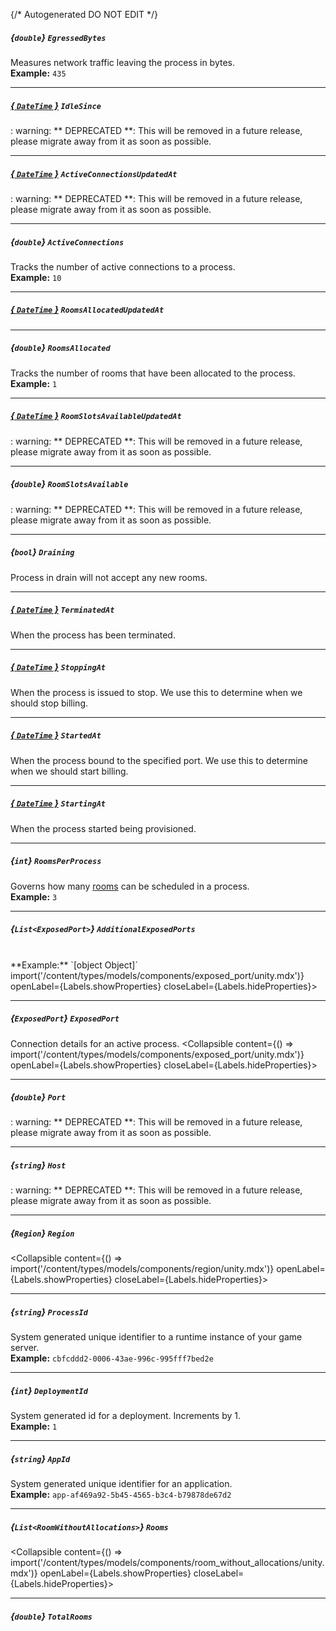 {/* Autogenerated DO NOT EDIT  */}

##### *{`double`}* `EgressedBytes`
Measures network traffic leaving the process in bytes.
<br/>
**Example:** `435`

---
##### [*{ `DateTime` }*](https://learn.microsoft.com/en-us/dotnet/api/system.datetime?view=net-5.0) `IdleSince`
: warning: \*\* DEPRECATED \*\*: This will be removed in a future release, please migrate away from it as soon as possible.

---
##### [*{ `DateTime` }*](https://learn.microsoft.com/en-us/dotnet/api/system.datetime?view=net-5.0) `ActiveConnectionsUpdatedAt`
: warning: \*\* DEPRECATED \*\*: This will be removed in a future release, please migrate away from it as soon as possible.

---
##### *{`double`}* `ActiveConnections`
Tracks the number of active connections to a process.
<br/>
**Example:** `10`

---
##### [*{ `DateTime` }*](https://learn.microsoft.com/en-us/dotnet/api/system.datetime?view=net-5.0) `RoomsAllocatedUpdatedAt`

---
##### *{`double`}* `RoomsAllocated`
Tracks the number of rooms that have been allocated to the process.
<br/>
**Example:** `1`

---
##### [*{ `DateTime` }*](https://learn.microsoft.com/en-us/dotnet/api/system.datetime?view=net-5.0) `RoomSlotsAvailableUpdatedAt`
: warning: \*\* DEPRECATED \*\*: This will be removed in a future release, please migrate away from it as soon as possible.

---
##### *{`double`}* `RoomSlotsAvailable`
: warning: \*\* DEPRECATED \*\*: This will be removed in a future release, please migrate away from it as soon as possible.

---
##### *{`bool`}* `Draining`
Process in drain will not accept any new rooms.

---
##### [*{ `DateTime` }*](https://learn.microsoft.com/en-us/dotnet/api/system.datetime?view=net-5.0) `TerminatedAt`
When the process has been terminated.

---
##### [*{ `DateTime` }*](https://learn.microsoft.com/en-us/dotnet/api/system.datetime?view=net-5.0) `StoppingAt`
When the process is issued to stop. We use this to determine when we should stop billing.

---
##### [*{ `DateTime` }*](https://learn.microsoft.com/en-us/dotnet/api/system.datetime?view=net-5.0) `StartedAt`
When the process bound to the specified port. We use this to determine when we should start billing.

---
##### [*{ `DateTime` }*](https://learn.microsoft.com/en-us/dotnet/api/system.datetime?view=net-5.0) `StartingAt`
When the process started being provisioned.

---
##### *{`int`}* `RoomsPerProcess`
Governs how many [rooms](https://hathora.dev/docs/concepts/hathora\-entities\#room) can be scheduled in a process.
<br/>
**Example:** `3`

---
##### *{`List<ExposedPort>`}* `AdditionalExposedPorts`
<br/>
**Example:** `[object Object]`
<Collapsible content={() => import('/content/types/models/components/exposed_port/unity.mdx')} openLabel={Labels.showProperties} closeLabel={Labels.hideProperties}>
</Collapsible>

---
##### *{`ExposedPort`}* `ExposedPort`
Connection details for an active process.
<Collapsible content={() => import('/content/types/models/components/exposed_port/unity.mdx')} openLabel={Labels.showProperties} closeLabel={Labels.hideProperties}>
</Collapsible>

---
##### *{`double`}* `Port`
: warning: \*\* DEPRECATED \*\*: This will be removed in a future release, please migrate away from it as soon as possible.

---
##### *{`string`}* `Host`
: warning: \*\* DEPRECATED \*\*: This will be removed in a future release, please migrate away from it as soon as possible.

---
##### *{`Region`}* `Region`
<Collapsible content={() => import('/content/types/models/components/region/unity.mdx')} openLabel={Labels.showProperties} closeLabel={Labels.hideProperties}>
</Collapsible>

---
##### *{`string`}* `ProcessId`
System generated unique identifier to a runtime instance of your game server.
<br/>
**Example:** `cbfcddd2-0006-43ae-996c-995fff7bed2e`

---
##### *{`int`}* `DeploymentId`
System generated id for a deployment. Increments by 1.
<br/>
**Example:** `1`

---
##### *{`string`}* `AppId`
System generated unique identifier for an application.
<br/>
**Example:** `app-af469a92-5b45-4565-b3c4-b79878de67d2`

---
##### *{`List<RoomWithoutAllocations>`}* `Rooms`
<Collapsible content={() => import('/content/types/models/components/room_without_allocations/unity.mdx')} openLabel={Labels.showProperties} closeLabel={Labels.hideProperties}>
</Collapsible>

---
##### *{`double`}* `TotalRooms`


